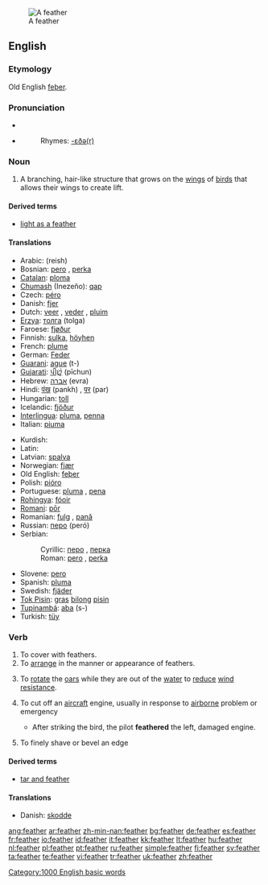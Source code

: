 [[Image:A single white feather closeup.jpg|thumb|A feather]]
==English==
{{wikipedia}}

===Etymology===
Old English [[feþer]].

===Pronunciation===
* {{IPA|[ˈfɛð̥ə] (RP), [ˈfɛð̥ɚ] (GA)}}
* {{audio|en-us-feather.ogg|Audio (US)}}
*: Rhymes: [[Rhymes:English:-ɛðə(r)|-ɛðə(r)]]

===Noun===
{{en-noun}}

# A branching, hair-like structure that grows on the [[wing]]s of [[bird]]s that allows their wings to create lift.

====Derived terms====
* [[light as a feather]]

====Translations====
{{rfc-tsort|unparsed language line: *  Chumash  (Inezeño):  qap }}
{{trans-top|element of bird wings}}
* Arabic: {{Arab|[[ريش]]}} (reish) {{m}}
* Bosnian: [[pero]] {{n}}, [[perka]] {{f}}
* [[Catalan]]: [[ploma]] {{f}}
* [[Chumash]] (Inezeño): [[qap]]
* Czech: [[péro]] {{n}}
* Danish: [[fjer]] {{c}}
* Dutch: [[veer]] {{f}}, [[veder]] {{f}}, [[pluim]] {{f}}
* [[Erzya]]: [[толга]] (tolga)
* Faroese: [[fjøður]] {{f}}
* Finnish: [[sulka]], [[höyhen]]
* French: [[plume]] {{f}}
* German: [[Feder]] {{f}}
* [[Guarani]]: [[ague]] (t-)
* [[Gujarati]]: [[પીછું]] (pīchun)
* Hebrew: [[אברה]] (evra) {{f}}
* Hindi: [[पंख]] (pankh) {{m}}, [[पर]] (par) {{m}}
* Hungarian: [[toll]]
* Icelandic: [[fjöður]] {{f}}
* [[Interlingua]]: [[pluma]], [[penna]]
* Italian: [[piuma]] {{f}}
{{trans-mid}}
* Kurdish: {{KUchar|[[په‌ڕ]]}} {{g|Kurdish}}
* Latin: {{t|la|pluma|f|alt=plūma}}
* Latvian: [[spalva]] {{f}}
* Norwegian: [[fjær]] {{m}}
* Old English: [[feþer]] {{f}}
* Polish: [[pióro]] {{n}}
* Portuguese: [[pluma]] {{f}}, [[pena]] {{f}}
* [[Rohingya]]: [[fóoir]]
* [[Romani]]: [[pōr]]
* Romanian: [[fulg]] {{n}}, [[pană]] {{f}}
* Russian: [[перо]] (peró) {{n}}
* Serbian:
*: Cyrillic: [[перо]] {{n}}, [[перка]] {{f}}
*: Roman: [[pero]] {{n}}, [[perka]] {{f}}
* Slovene: [[pero]] {{n}}
* Spanish: [[pluma]] {{f}}
* Swedish: [[fjäder]] {{c}}
* [[Tok Pisin]]: [[gras]] [[bilong]] [[pisin]]
* [[Tupinambá]]: [[aba]] (s-)
* Turkish: [[tüy]]
{{trans-bottom}}

===Verb===
{{en-verb}}

# To cover with feathers.
# To [[arrange]] in the manner or appearance of feathers.
# {{ambitransitive|rowing}} To [[rotate]] the [[oar]]s while they are out of the [[water]] to [[reduce]] [[wind]] [[resistance]].
# {{aeronautics}} To cut off an [[aircraft]] engine, usually in response to [[airborne]] problem or emergency
#* After striking the bird, the pilot '''feathered''' the left, damaged engine.
# {{carpentry|engineering}} To finely shave or bevel an edge

====Derived terms====
* [[tar and feather]]

====Translations====
* Danish: [[skodde]] {{italbrac|rotate the oars}}

{{BE-ready}}

[[Category:1000 English basic words]]

[[ang:feather]]
[[ar:feather]]
[[zh-min-nan:feather]]
[[bg:feather]]
[[de:feather]]
[[es:feather]]
[[fr:feather]]
[[io:feather]]
[[id:feather]]
[[it:feather]]
[[kk:feather]]
[[lt:feather]]
[[hu:feather]]
[[nl:feather]]
[[pl:feather]]
[[pt:feather]]
[[ru:feather]]
[[simple:feather]]
[[fi:feather]]
[[sv:feather]]
[[ta:feather]]
[[te:feather]]
[[vi:feather]]
[[tr:feather]]
[[uk:feather]]
[[zh:feather]]